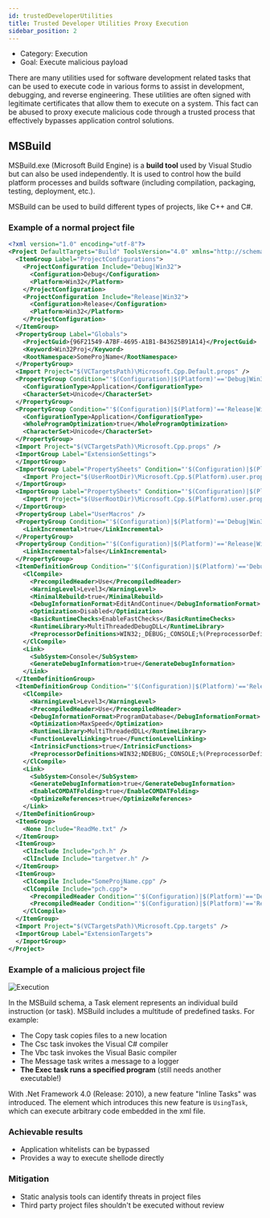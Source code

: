 ```yaml
---
id: trustedDeveloperUtilities
title: Trusted Developer Utilities Proxy Execution
sidebar_position: 2
---
```



- Category: Execution
- Goal: Execute malicious payload

There are many utilities used for software development related tasks that can be used to execute code in various forms to assist in development, debugging, and reverse engineering. These utilities are often signed with legitimate certificates that allow them to execute on a system.
This fact can be abused to proxy execute malicious code through a trusted process that effectively bypasses application control solutions.

## MSBuild

MSBuild.exe (Microsoft Build Engine) is a **build tool** used by Visual Studio but can also be used independently. It is used to control how the build platform processes and builds software (including compilation, packaging, testing, deployment, etc.).

MSBuild can be used to build different types of projects, like C++ and C#.

### Example of a normal project file

```xml
<?xml version="1.0" encoding="utf-8"?>
<Project DefaultTargets="Build" ToolsVersion="4.0" xmlns="http://schemas.microsoft.com/developer/msbuild/2003">
  <ItemGroup Label="ProjectConfigurations">
    <ProjectConfiguration Include="Debug|Win32">
      <Configuration>Debug</Configuration>
      <Platform>Win32</Platform>
    </ProjectConfiguration>
    <ProjectConfiguration Include="Release|Win32">
      <Configuration>Release</Configuration>
      <Platform>Win32</Platform>
    </ProjectConfiguration>
  </ItemGroup>
  <PropertyGroup Label="Globals">
    <ProjectGuid>{96F21549-A7BF-4695-A1B1-B43625B91A14}</ProjectGuid>
    <Keyword>Win32Proj</Keyword>
    <RootNamespace>SomeProjName</RootNamespace>
  </PropertyGroup>
  <Import Project="$(VCTargetsPath)\Microsoft.Cpp.Default.props" />
  <PropertyGroup Condition="'$(Configuration)|$(Platform)'=='Debug|Win32'" Label="Configuration">
    <ConfigurationType>Application</ConfigurationType>
    <CharacterSet>Unicode</CharacterSet>
  </PropertyGroup>
  <PropertyGroup Condition="'$(Configuration)|$(Platform)'=='Release|Win32'" Label="Configuration">
    <ConfigurationType>Application</ConfigurationType>
    <WholeProgramOptimization>true</WholeProgramOptimization>
    <CharacterSet>Unicode</CharacterSet>
  </PropertyGroup>
  <Import Project="$(VCTargetsPath)\Microsoft.Cpp.props" />
  <ImportGroup Label="ExtensionSettings">
  </ImportGroup>
  <ImportGroup Label="PropertySheets" Condition="'$(Configuration)|$(Platform)'=='Debug|Win32'">
    <Import Project="$(UserRootDir)\Microsoft.Cpp.$(Platform).user.props" Condition="exists('$(UserRootDir)\Microsoft.Cpp.$(Platform).user.props')" Label="LocalAppDataPlatform" />
  </ImportGroup>
  <ImportGroup Label="PropertySheets" Condition="'$(Configuration)|$(Platform)'=='Release|Win32'">
    <Import Project="$(UserRootDir)\Microsoft.Cpp.$(Platform).user.props" Condition="exists('$(UserRootDir)\Microsoft.Cpp.$(Platform).user.props')" Label="LocalAppDataPlatform" />
  </ImportGroup>
  <PropertyGroup Label="UserMacros" />
  <PropertyGroup Condition="'$(Configuration)|$(Platform)'=='Debug|Win32'">
    <LinkIncremental>true</LinkIncremental>
  </PropertyGroup>
  <PropertyGroup Condition="'$(Configuration)|$(Platform)'=='Release|Win32'">
    <LinkIncremental>false</LinkIncremental>
  </PropertyGroup>
  <ItemDefinitionGroup Condition="'$(Configuration)|$(Platform)'=='Debug|Win32'">
    <ClCompile>
      <PrecompiledHeader>Use</PrecompiledHeader>
      <WarningLevel>Level3</WarningLevel>
      <MinimalRebuild>true</MinimalRebuild>
      <DebugInformationFormat>EditAndContinue</DebugInformationFormat>
      <Optimization>Disabled</Optimization>
      <BasicRuntimeChecks>EnableFastChecks</BasicRuntimeChecks>
      <RuntimeLibrary>MultiThreadedDebugDLL</RuntimeLibrary>
      <PreprocessorDefinitions>WIN32;_DEBUG;_CONSOLE;%(PreprocessorDefinitions)</PreprocessorDefinitions>
    </ClCompile>
    <Link>
      <SubSystem>Console</SubSystem>
      <GenerateDebugInformation>true</GenerateDebugInformation>
    </Link>
  </ItemDefinitionGroup>
  <ItemDefinitionGroup Condition="'$(Configuration)|$(Platform)'=='Release|Win32'">
    <ClCompile>
      <WarningLevel>Level3</WarningLevel>
      <PrecompiledHeader>Use</PrecompiledHeader>
      <DebugInformationFormat>ProgramDatabase</DebugInformationFormat>
      <Optimization>MaxSpeed</Optimization>
      <RuntimeLibrary>MultiThreadedDLL</RuntimeLibrary>
      <FunctionLevelLinking>true</FunctionLevelLinking>
      <IntrinsicFunctions>true</IntrinsicFunctions>
      <PreprocessorDefinitions>WIN32;NDEBUG;_CONSOLE;%(PreprocessorDefinitions)</PreprocessorDefinitions>
    </ClCompile>
    <Link>
      <SubSystem>Console</SubSystem>
      <GenerateDebugInformation>true</GenerateDebugInformation>
      <EnableCOMDATFolding>true</EnableCOMDATFolding>
      <OptimizeReferences>true</OptimizeReferences>
    </Link>
  </ItemDefinitionGroup>
  <ItemGroup>
    <None Include="ReadMe.txt" />
  </ItemGroup>
  <ItemGroup>
    <ClInclude Include="pch.h" />
    <ClInclude Include="targetver.h" />
  </ItemGroup>
  <ItemGroup>
    <ClCompile Include="SomeProjName.cpp" />
    <ClCompile Include="pch.cpp">
      <PrecompiledHeader Condition="'$(Configuration)|$(Platform)'=='Debug|Win32'">Create</PrecompiledHeader>
      <PrecompiledHeader Condition="'$(Configuration)|$(Platform)'=='Release|Win32'">Create</PrecompiledHeader>
    </ClCompile>
  </ItemGroup>
  <Import Project="$(VCTargetsPath)\Microsoft.Cpp.targets" />
  <ImportGroup Label="ExtensionTargets">
  </ImportGroup>
</Project>
```

### Example of a malicious project file

<Gist id="822fcc1e97c4bae37fcb77d03b43ad8f" />

![Execution](https://raw.githubusercontent.com/3gstudent/BlogPic/master/2016-9-20/4-2.png)

In the MSBuild schema, a Task element represents an individual build instruction (or task). MSBuild includes a multitude of predefined tasks. For example:

- The Copy task copies files to a new location
- The Csc task invokes the Visual C# compiler
- The Vbc task invokes the Visual Basic compiler
- The Message task writes a message to a logger
- **The Exec task runs a specified program** (still needs another executable!)

With .Net Framework 4.0 (Release: 2010), a new feature "Inline Tasks" was introduced. The element which introduces this new feature is `UsingTask`, which can execute arbitrary code embedded in the xml file.

### Achievable results

- Application whitelists can be bypassed
- Provides a way to execute shellode directly

### Mitigation

- Static analysis tools can identify threats in project files
- Third party project files shouldn't be executed without review
